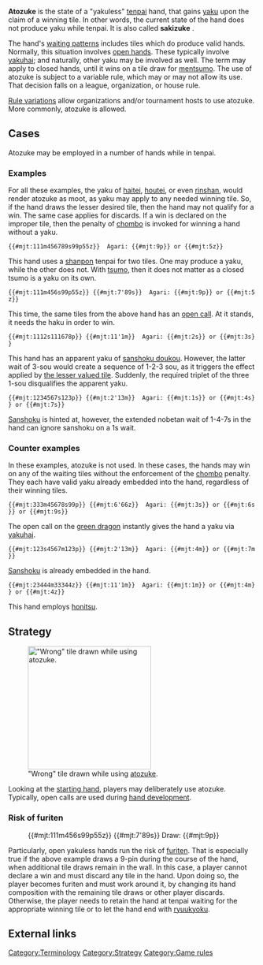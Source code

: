 '''Atozuke''' {{kana|後付け}} is the state of a "yakuless" [[tenpai]] hand, that gains [[yaku]] upon the claim of a winning tile.  In other words, the current state of the hand does not produce yaku while tenpai.  It is also called '''sakizuke''' {{kana|先付け}}.

The hand's [[machi|waiting patterns]] includes tiles which do produce valid hands.  Normally, this situation involves [[naki|open hands]].  These typically involve [[yakuhai]]; and naturally, other yaku may be involved as well.   The term may apply to closed hands, until it wins on a tile draw for [[mentsumo]].  The use of atozuke is subject to a variable rule, which may or may not allow its use.  That decision falls on a league, organization, or house rule.

[[Rule variations#Atozuke|Rule variations]] allow organizations and/or tournament hosts to use atozuke.  More commonly, atozuke is allowed.

== Cases ==
Atozuke may be employed in a number of hands while in tenpai.  

=== Examples ===
For all these examples, the yaku of [[haitei]], [[houtei]], or even [[rinshan]], would render atozuke as moot, as yaku may apply to any needed winning tile.  So, if the hand draws the lesser desired tile, then the hand may not qualify for a win.  The same case applies for discards.  If a win is declared on the improper tile, then the penalty of [[chombo]] is invoked for winning a hand without a yaku.

 {{#mjt:111m456789s99p55z}}  Agari: {{#mjt:9p}} or {{#mjt:5z}}

This hand uses a [[shanpon]] tenpai for two tiles.  One may produce a yaku, while the other does not.  With [[mentsumo|tsumo]], then it does not matter as a closed tsumo is a yaku on its own.

 {{#mjt:111m456s99p55z}} {{#mjt:7'89s}}  Agari: {{#mjt:9p}} or {{#mjt:5z}}

This time, the same tiles from the above hand has an [[chii|open call]].  At it stands, it needs the haku in order to win.

 {{#mjt:1112s111678p}} {{#mjt:11'1m}}  Agari: {{#mjt:2s}} or {{#mjt:3s}}

This hand has an apparent yaku of [[sanshoku doukou]].  However, the latter wait of 3-sou would create a sequence of 1-2-3 sou, as it triggers the effect applied by [[yasume|the lesser valued tile]].  Suddenly, the required triplet of the three 1-sou disqualifies the apparent yaku.

 {{#mjt:1234567s123p}} {{#mjt:2'13m}}  Agari: {{#mjt:1s}} or {{#mjt:4s}} or {{#mjt:7s}}

[[Sanshoku]] is hinted at, however, the extended nobetan wait of 1-4-7s in the hand can ignore sanshoku on a 1s wait.

=== Counter examples ===
In these examples, atozuke is not used.  In these cases, the hands may win on any of the waiting tiles without the enforcement of the [[chombo]] penalty.  They each have valid yaku already embedded into the hand, regardless of their winning tiles.

 {{#mjt:333m45678s99p}} {{#mjt:6'66z}}  Agari: {{#mjt:3s}} or {{#mjt:6s}} or {{#mjt:9s}}

The open call on the [[hatsu|green dragon]] instantly gives the hand a yaku via [[yakuhai]]. 

 {{#mjt:123s4567m123p}} {{#mjt:2'13m}}  Agari: {{#mjt:4m}} or {{#mjt:7m}}

[[Sanshoku]] is already embedded in the hand.

 {{#mjt:23444m33344z}} {{#mjt:11'1m}}  Agari: {{#mjt:1m}} or {{#mjt:4m}} or {{#mjt:4z}}

This hand employs [[honitsu]].

== Strategy ==
[[Image:Atozuke risk.png|thumb|right|250px|"Wrong" tile drawn while using [http://tenhou.net/0/?log=2014081312gm-0089-0000-f23fb075&tw=2&ts=7 atozuke].]]

Looking at the [[haipai|starting hand]], players may deliberately use atozuke.  Typically, open calls are used during [[tile efficiency|hand development]].

=== Risk of furiten ===
:{{#mjt:111m456s99p55z}} {{#mjt:7'89s}}  Draw: {{#mjt:9p}}
Particularly, open yakuless hands run the risk of [[furiten]].  That is especially true if the above example draws a 9-pin during the course of the hand, when additional tile draws remain in the wall.  In this case, a player cannot declare a win and must discard any tile in the hand.  Upon doing so, the player becomes furiten and must work around it, by changing its hand composition with the remaining tile draws or other player discards.  Otherwise, the player needs to retain the hand at tenpai waiting for the appropriate winning tile or to let the hand end with [[ryuukyoku]].

== External links ==
<!-- {{jpwiki|完全先付け}} -->

{{Navbox strategy}}

[[Category:Terminology]]
[[Category:Strategy]]
[[Category:Game rules]]